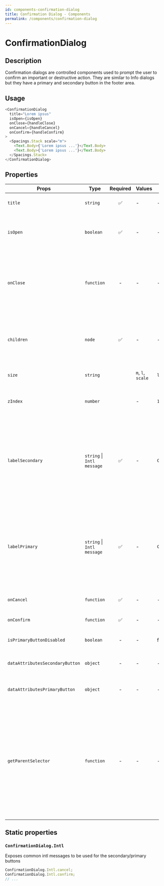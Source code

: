 ```yaml
---
id: components-confirmation-dialog
title: Confirmation Dialog - Components
permalink: /components/confirmation-dialog
---
```


# ConfirmationDialog


<ConfirmationDialogExample />

## Description

Confirmation dialogs are controlled components used to prompt the user to confirm an important or destructive action. They are similar to Info dialogs but they have a primary and secondary button in the footer area.

## Usage

```js
<ConfirmationDialog
  title="Lorem ipsus"
  isOpen={isOpen}
  onClose={handleClose}
  onCancel={handleCancel}
  onConfirm={handleConfirm}
>
  <Spacings.Stack scale="m">
    <Text.Body>{'Lorem ipsus ...'}</Text.Body>
    <Text.Body>{'Lorem ipsus ...'}</Text.Body>
  </Spacings.Stack>
</ConfirmationDialog>
```

## Properties

| Props                           | Type                       | Required | Values            | Default                           | Description                                                                                                                                                                                                                                                                                                 |
| ------------------------------- | -------------------------- | :------: | ----------------- | --------------------------------- | ----------------------------------------------------------------------------------------------------------------------------------------------------------------------------------------------------------------------------------------------------------------------------------------------------------- |
| `title`                         | `string`                   |    ✅    | -                 | -                                 | The title of the Confirmation Dialog                                                                                                                                                                                                                                                                        |
| `isOpen`                        | `boolean`                  |    ✅    | -                 | -                                 | Indicates whether the dialog is open or closed. The parent component needs to manage this state                                                                                                                                                                                                             |
| `onClose`                       | `function`                 |    -     | -                 | -                                 | Called when the dialog closes (click on overlay, click on close button, press ESC). If the function is not provided, the modal cannot be closed by any of the listed options.                                                                                                                               |
| `children`                      | `node`                     |    ✅    | -                 | -                                 | Content rendered within the dialog. If the content is long in height (depending on the screen size) a scrollbar will appear                                                                                                                                                                                 |
| `size`                          | `string`                   |          | `m`, `l`, `scale` | `l`                               | Horizontal width limit of the dialog card                                                                                                                                                                                                                                                                   |
| `zIndex`                        | `number`                   |          | -                 | `1000`                            | The `z-index` value to be applied to the overlay container (useful if you have stacking modals)                                                                                                                                                                                                             |
| `labelSecondary`                | `string` \| `Intl message` |    ✅    | -                 | `ConfirmationDialog.Intl.cancel`  | The label for the secondary button as a string, or as an intl-like message (`{ id, defaultMessage }`). The `ConfirmationDialog` exposes a static object `Intl` containing some common intl messages that are already translated                                                                             |
| `labelPrimary`                  | `string` \| `Intl message` |    ✅    | -                 | `ConfirmationDialog.Intl.confirm` | The label for the primary button as a string, or as an intl-like message (`{ id, defaultMessage }`). The `ConfirmationDialog` exposes a static object `Intl` containing some common intl messages that are already translated                                                                               |
| `onCancel`                      | `function`                 |    ✅    | -                 | -                                 | Called when the secondary button is clicked                                                                                                                                                                                                                                                                 |
| `onConfirm`                     | `function`                 |    ✅    | -                 | -                                 | Called when the primary button is clicked                                                                                                                                                                                                                                                                   |
| `isPrimaryButtonDisabled`       | `boolean`                  |    -     | -                 | false                             | Indicates whether primary button is disabled or not                                                                                                                                                                                                                                                         |
| `dataAttributesSecondaryButton` | `object`                   |    -     | -                 | -                                 | Use this prop to pass `data-` attributes to the secondary button                                                                                                                                                                                                                                            |
| `dataAttributesPrimaryButton`   | `object`                   |    -     | -                 | -                                 | Use this prop to pass `data-` attributes to the primary button                                                                                                                                                                                                                                              |
| `getParentSelector`             | `function`                 |    -     | -                 | -                                 | The function should return an HTML element that will be used as the parent container to hold the modal DOM tree. If no function is provided, it's expected that an HTML element with the `id="parent-container"` is present in the DOM. In `NODE_ENV=test` environment, the default HTML element is `body`. |

## Static properties

### `ConfirmationDialog.Intl`

Exposes common intl messages to be used for the secondary/primary buttons

```js
ConfirmationDialog.Intl.cancel;
ConfirmationDialog.Intl.confirm;
// ...
```
